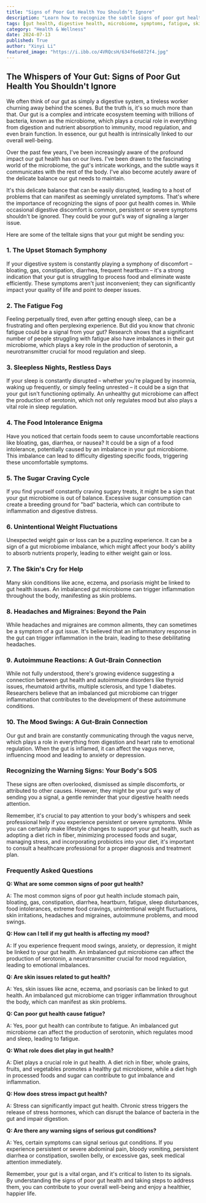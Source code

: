 ```yaml
---
title: "Signs of Poor Gut Health You Shouldn’t Ignore"
description: "Learn how to recognize the subtle signs of poor gut health, from digestive discomfort to fatigue and skin problems. This blog explores the crucial role of the gut microbiome in overall well-being and provides insights on maintaining a healthy digestive system."
tags: [gut health, digestive health, microbiome, symptoms, fatigue, skin health, mood, weight loss, weight gain, inflammation, autoimmune, probiotics, diet, lifestyle, wellness]
category: "Health & Wellness"
date: 2024-07-13
published: True
author: "Xinyi Li"
featured_image: "https://i.ibb.co/4VRQcsH/634f6e6872f4.jpg"
---
```


## The Whispers of Your Gut:  Signs of Poor Gut Health You Shouldn't Ignore

We often think of our gut as simply a digestive system, a tireless worker churning away behind the scenes. But the truth is, it's so much more than that.  Our gut is a complex and intricate ecosystem teeming with trillions of bacteria, known as the microbiome, which plays a crucial role in everything from digestion and nutrient absorption to immunity, mood regulation, and even brain function.  In essence, our gut health is intrinsically linked to our overall well-being.

Over the past few years, I've been increasingly aware of the profound impact our gut health has on our lives.  I've been drawn to the fascinating world of the microbiome, the gut's intricate workings, and the subtle ways it communicates with the rest of the body. I've also become acutely aware of the  delicate balance our gut needs to maintain.

It's this delicate balance that can be easily disrupted, leading to a host of problems that can manifest as seemingly unrelated symptoms. That's where the importance of recognizing the signs of poor gut health comes in. While occasional digestive discomfort is common, persistent or severe symptoms shouldn't be ignored.  They could be your gut's way of signaling a larger issue.

Here are some of the telltale signs that your gut might be sending you:

### 1. The Upset Stomach Symphony

If your digestive system is constantly playing a symphony of discomfort – bloating, gas, constipation, diarrhea, frequent heartburn – it's a strong indication that your gut is struggling to process food and eliminate waste efficiently.  These symptoms aren't just inconvenient; they can significantly impact your quality of life and point to deeper issues.

### 2. The Fatigue Fog

Feeling perpetually tired, even after getting enough sleep, can be a frustrating and often perplexing experience.  But did you know that chronic fatigue could be a signal from your gut?  Research shows that a significant number of people struggling with fatigue also have imbalances in their gut microbiome, which plays a key role in the production of serotonin, a neurotransmitter crucial for mood regulation and sleep. 

### 3.  Sleepless Nights, Restless Days

If your sleep is constantly disrupted – whether you're plagued by insomnia, waking up frequently, or simply feeling unrested – it could be a sign that your gut isn't functioning optimally. An unhealthy gut microbiome can affect the production of serotonin, which not only regulates mood but also plays a vital role in sleep regulation.

### 4.  The Food Intolerance Enigma

Have you noticed that certain foods seem to cause uncomfortable reactions like bloating, gas, diarrhea, or nausea?  It could be a sign of a food intolerance, potentially caused by an imbalance in your gut microbiome.  This imbalance can lead to difficulty digesting specific foods, triggering these uncomfortable symptoms.

### 5.  The Sugar Craving Cycle

If you find yourself constantly craving sugary treats, it might be a sign that your gut microbiome is out of balance. Excessive sugar consumption can create a breeding ground for "bad" bacteria, which can contribute to inflammation and digestive distress.

### 6.  Unintentional Weight Fluctuations

Unexpected weight gain or loss can be a puzzling experience.  It can be a sign of a gut microbiome imbalance, which might affect your body's ability to absorb nutrients properly, leading to either weight gain or loss.

### 7.  The Skin's Cry for Help

Many skin conditions like acne, eczema, and psoriasis might be linked to gut health issues.  An imbalanced gut microbiome can trigger inflammation throughout the body, manifesting as skin problems.

### 8.  Headaches and Migraines: Beyond the Pain

While headaches and migraines are common ailments, they can sometimes be a symptom of a gut issue. It's believed that an inflammatory response in the gut can trigger inflammation in the brain, leading to these debilitating headaches.

### 9.  Autoimmune Reactions: A Gut-Brain Connection

While not fully understood, there's growing evidence suggesting a connection between gut health and autoimmune disorders like thyroid issues, rheumatoid arthritis, multiple sclerosis, and type 1 diabetes.  Researchers believe that an imbalanced gut microbiome can trigger inflammation that contributes to the development of these autoimmune conditions.

### 10.  The Mood Swings: A Gut-Brain Connection

Our gut and brain are constantly communicating through the vagus nerve, which plays a role in everything from digestion and heart rate to emotional regulation.  When the gut is inflamed, it can affect the vagus nerve, influencing mood and leading to anxiety or depression.

### Recognizing the Warning Signs: Your Body's SOS

These signs are often overlooked, dismissed as simple discomforts, or attributed to other causes.  However, they might be your gut's way of sending you a signal, a gentle reminder that your digestive health needs attention. 

Remember, it's crucial to pay attention to your body's whispers and seek professional help if you experience persistent or severe symptoms.  While you can certainly make lifestyle changes to support your gut health, such as adopting a diet rich in fiber, minimizing processed foods and sugar, managing stress, and incorporating probiotics into your diet, it's important to consult a healthcare professional for a proper diagnosis and treatment plan.

###  Frequently Asked Questions 

**Q: What are some common signs of poor gut health?**

A:  The most common signs of poor gut health include stomach pain, bloating, gas, constipation, diarrhea, heartburn, fatigue, sleep disturbances, food intolerances, extreme food cravings, unintentional weight fluctuations, skin irritations, headaches and migraines, autoimmune problems, and mood swings. 

**Q: How can I tell if my gut health is affecting my mood?**

A: If you experience frequent mood swings, anxiety, or depression, it might be linked to your gut health. An imbalanced gut microbiome can affect the production of serotonin, a neurotransmitter crucial for mood regulation, leading to emotional imbalances.

**Q: Are skin issues related to gut health?**

A:  Yes, skin issues like acne, eczema, and psoriasis can be linked to gut health.  An imbalanced gut microbiome can trigger inflammation throughout the body, which can manifest as skin problems.

**Q: Can poor gut health cause fatigue?**

A:  Yes, poor gut health can contribute to fatigue. An imbalanced gut microbiome can affect the production of serotonin, which regulates mood and sleep, leading to fatigue. 

**Q:  What role does diet play in gut health?**

A:  Diet plays a crucial role in gut health. A diet rich in fiber, whole grains, fruits, and vegetables promotes a healthy gut microbiome, while a diet high in processed foods and sugar can contribute to gut imbalance and inflammation.

**Q: How does stress impact gut health?**

A: Stress can significantly impact gut health. Chronic stress triggers the release of stress hormones, which can disrupt the balance of bacteria in the gut and impair digestion.

**Q: Are there any warning signs of serious gut conditions?**

A:  Yes, certain symptoms can signal serious gut conditions. If you experience persistent or severe abdominal pain, bloody vomiting, persistent diarrhea or constipation, swollen belly, or excessive gas, seek medical attention immediately.

Remember, your gut is a vital organ, and it's critical to listen to its signals.  By understanding the signs of poor gut health and taking steps to address them, you can contribute to your overall well-being and enjoy a healthier, happier life. 
